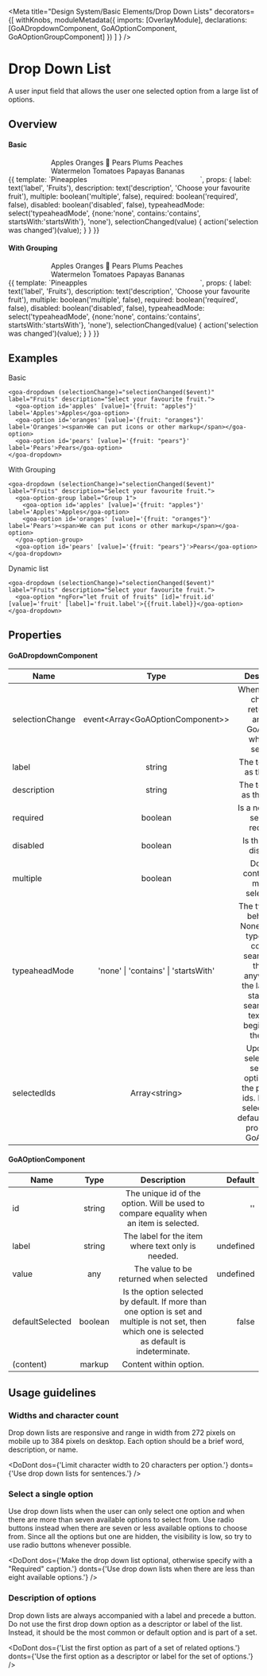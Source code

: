 



<Meta title="Design System/Basic Elements/Drop Down Lists" decorators={[
        withKnobs,
        moduleMetadata({ 
          imports: [OverlayModule],
          declarations: [GoADropdownComponent, GoAOptionComponent, GoAOptionGroupComponent]
        })
    ]
} />

# Drop Down List
A user input field that allows the user one selected option from a large list of options.

## Overview

#### Basic
<Preview>
  <Story name="Basic" height={200}>
    {{
        template: `<span style="width:300px;display:inline-block;">
                    <goa-dropdown 
                        (selectionChange)="selectionChanged($event)" 
                        [typeaheadMode]="typeaheadMode"
                        [required]="required" 
                        [disabled]="disabled" 
                        [multiple]="multiple" 
                        [label]="label" 
                        [description]="description">
                      <goa-option id='apples' [value]='{fruit: "apples"}' label="Apples">Apples</goa-option>
                      <goa-option id='oranges' [defaultSelected]="true" [value]='{fruit: "oranges"}' label="Oranges"><span>Oranges 🍊</span></goa-option>
                      <goa-option id='pears' [value]='{fruit: "pears"}' label="Pears">Pears</goa-option>
                      <goa-option id='plums' [value]='{fruit: "plums"}' label="Plums">Plums</goa-option>
                      <goa-option id='peaches' [value]='{fruit: "peaches"}' label="Peaches">Peaches</goa-option>
                      <goa-option id='watermelons' [value]='{fruit: "watermelons"}' label="Watermelon">Watermelon</goa-option>
                      <goa-option id='tomatoes' [value]='{fruit: "tomatoes"}' label="Tomatoes">Tomatoes</goa-option>
                      <goa-option id='papayas' [value]='{fruit: "papayas"}' label="Papayas">Papayas</goa-option>
                      <goa-option id='bananas' [value]='{fruit: "bananas"}' label="Bananas">Bananas</goa-option>
                      <goa-option id='pineapples' [value]='{fruit: "pineapples"}' label="Pineapples">Pineapples</goa-option>
                    </goa-dropdown>
                  </span>`,
        props: {
          label: text('label', 'Fruits'),
          description: text('description', 'Choose your favourite fruit'),
          multiple: boolean('multiple', false),
          required: boolean('required', false),
          disabled: boolean('disabled', false),
          typeaheadMode: select('typeaheadMode', {none:'none', contains:'contains', startsWith:'startsWith'}, 'none'),          
          selectionChanged(value) {
            action('selection was changed')(value);
          }
        }
    }}
  </Story>
</Preview>

#### With Grouping
<Preview>
  <Story name="With Grouping" height={200}>
    {{
        template: `<span style="width:300px;display:inline-block;">
                    <goa-dropdown (selectionChange)="selectionChanged($event)"  
                        [required]="required" 
                        [typeaheadMode]="typeaheadMode"
                        [disabled]="disabled" 
                        [multiple]="multiple" 
                        [label]="label" 
                        [description]="description">
                      <goa-option-group label="Group 1">
                        <goa-option id='apples' [value]='{fruit: "apples"}' label="Apples">Apples</goa-option>
                        <goa-option id='oranges' [defaultSelected]="true" [value]='{fruit: "oranges"}' label="Oranges"><span>Oranges 🍊</span></goa-option>
                        <goa-option id='pears' [value]='{fruit: "pears"}' label="Pears">Pears</goa-option>
                      </goa-option-group>
                      <goa-option-group label="Group 2">
                        <goa-option id='plums' [value]='{fruit: "plums"}' label="Plums">Plums</goa-option>
                        <goa-option id='peaches' [value]='{fruit: "peaches"}' label="Peaches">Peaches</goa-option>
                        <goa-option id='watermelons' [value]='{fruit: "watermelons"}' label="Watermelons">Watermelon</goa-option>
                        <goa-option id='tomatoes' [value]='{fruit: "tomatoes"}' label="Tomatoes">Tomatoes</goa-option>
                        <goa-option id='papayas' [value]='{fruit: "papayas"}' label="Papayas">Papayas</goa-option>
                      </goa-option-group>
                      <goa-option id='bananas' [value]='{fruit: "bananas"}' label="Bananas">Bananas</goa-option>
                      <goa-option id='pineapples' [value]='{fruit: "pineapples"}' label="Pineapples">Pineapples</goa-option>
                    </goa-dropdown>
                  </span>`,
        props: {
          label: text('label', 'Fruits'),
          description: text('description', 'Choose your favourite fruit'),
          multiple: boolean('multiple', false),
          required: boolean('required', false),
          disabled: boolean('disabled', false),
          typeaheadMode: select('typeaheadMode', {none:'none', contains:'contains', startsWith:'startsWith'}, 'none'),
          selectionChanged(value) {
            action('selection was changed')(value);
          }
        }
    }}
  </Story>
</Preview>

## Examples
Basic  
```
<goa-dropdown (selectionChange)="selectionChanged($event)" label="Fruits" description="Select your favourite fruit.">
  <goa-option id='apples' [value]='{fruit: "apples"}' label='Apples'>Apples</goa-option>
  <goa-option id='oranges' [value]='{fruit: "oranges"}' label='Oranges'><span>We can put icons or other markup</span></goa-option>
  <goa-option id='pears' [value]='{fruit: "pears"}' label='Pears'>Pears</goa-option>
</goa-dropdown>
```
  
With Grouping  
```
<goa-dropdown (selectionChange)="selectionChanged($event)" label="Fruits" description="Select your favourite fruit.">
  <goa-option-group label="Group 1">
    <goa-option id='apples' [value]='{fruit: "apples"}' label='Apples'>Apples</goa-option>
    <goa-option id='oranges' [value]='{fruit: "oranges"}' label='Pears'><span>We can put icons or other markup</span></goa-option>
  </goa-option-group>
  <goa-option id='pears' [value]='{fruit: "pears"}'>Pears</goa-option>
</goa-dropdown>
```

Dynamic list 
```
<goa-dropdown (selectionChange)="selectionChanged($event)" label="Fruits" description="Select your favourite fruit.">
  <goa-option *ngFor="let fruit of fruits" [id]='fruit.id' [value]='fruit' [label]='fruit.label'>{{fruit.label}}</goa-option>
</goa-dropdown>
```

## Properties

#### GoADropdownComponent  

| Name     | Type | Description | Default |
|----------|:----:|:-----------:|--------:|
| selectionChange | event&lt;Array&lt;GoAOptionComponent&gt;&gt; | When selection changes returns an array of GoAOption which are selected | empty array |
| label | string | The text to use as the label. | '' |
| description | string | The text to use as the helper. | '' |
| required | boolean | Is a non-empty selection required? | false |
| disabled | boolean | Is the control disabled? | false |
| multiple | boolean | Does the control allow multiple selections? | false |
| typeaheadMode | 'none' \| 'contains' \| 'startsWith' | The typeahead behaviour.  None disables typeahead, contains searches for the text anywhere in the label, and startsWith searches for text at the beginning of the label. | 'none' |
| selectedIds | Array&lt;string&gt; | Update the selection by selecting options with the passed in ids.  For initial selection use defaultSelected property of GoAOption. | undefined | 
  
  
#### GoAOptionComponent  

| Name     | Type | Description | Default |
|----------|:----:|:-----------:|--------:|
| id | string | The unique id of the option.  Will be used to compare equality when an item is selected. | '' |
| label | string | The label for the item where text only is needed. | undefined |
| value | any | The value to be returned when selected | undefined |
| defaultSelected | boolean | Is the option selected by default.  If more than one option is set and multiple is not set, then which one is selected as default is indeterminate. | false |
| (content) | markup | Content within option. | |

## Usage guidelines
### Widths and character count
Drop down lists are responsive and range in width from 272 pixels on mobile up to 384 pixels 
on desktop. Each option should be a brief word, description, or name.

<DoDont 
  dos={'Limit character width to 20 characters per option.'}
  donts={'Use drop down lists for sentences.'}
/>

### Select a single option
Use drop down lists when the user can only select one option and when there are more than 
seven available options to select from. Use radio buttons instead when there are seven or 
less available options to choose from. Since all the options but one are hidden, the visibility 
is low, so try to use radio buttons whenever possible.

<DoDont 
  dos={'Make the drop down list optional, otherwise specify with a "Required" caption.'}
  donts={'Use drop down lists when there are less than eight available options.'}
/>

### Description of options
Drop down lists are always accompanied with a label and precede a button. Do not use the first 
drop down option as a descriptor or label of the list. Instead, it should be the most common or 
default option and is part of a set.

<DoDont 
  dos={'List the first option as part of a set of related options.'}
  donts={'Use the first option as a descriptor or label for the set of options.'}
/>

